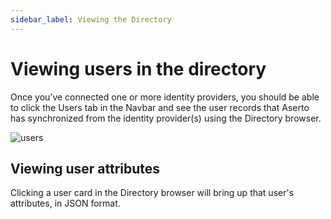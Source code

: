 ```yaml
---
sidebar_label: Viewing the Directory
---
```


# Viewing users in the directory

Once you’ve connected one or more identity providers, you should be 
able to click the Users tab in the Navbar and see the user records that Aserto has synchronized 
from the identity provider(s) using the Directory browser.

![users](/users.png)

## Viewing user attributes 

Clicking a user card in the Directory browser will bring up that user's attributes, in JSON format.
